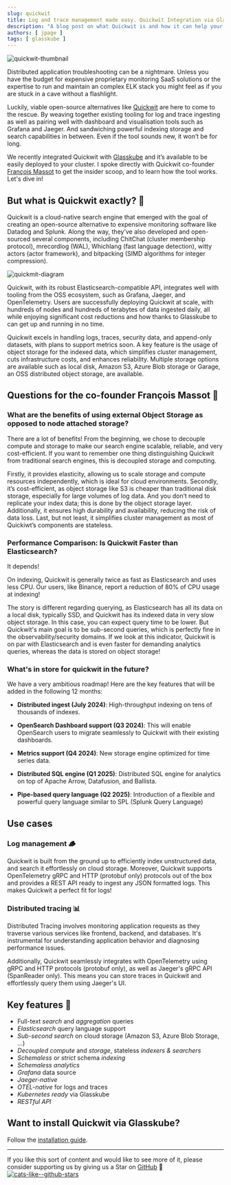 ```yaml
---
slug: quickwit
title: Log and trace management made easy. Quickwit Integration via Glasskube
description: "A blog post on what Quickwit is and how it can help your data search efforts"
authors: [ jpage ]
tags: [ glasskube ]
---
```



![quickwit-thumbnail](https://github.com/glasskube/glasskube/assets/38757612/03478d89-1d11-4263-93ca-f80d1607cef9)

Distributed application troubleshooting can be a nightmare. Unless you have the budget for expensive proprietary monitoring SaaS solutions or the expertise to run and maintain an complex ELK stack you might feel as if you are stuck in a cave without a flashlight. 

Luckily, viable open-source alternatives like [Quickwit](https://quickwit.io/) are here to come to the rescue. By weaving together existing tooling for log and trace ingesting as well as pairing well with dashboard and visualisation tools such as Grafana and Jaeger. And sandwiching powerful indexing storage and search capabilities in between. Even if the tool sounds new, it won’t be for long. 

We recently integrated Quickwit with [Glasskube](https://github.com/glasskube/glasskube) and it’s available to be easily deployed to your cluster. I spoke directly with Quickwit co-founder [François Massot](https://www.linkedin.com/in/fran%C3%A7ois-massot-473006b/) to get the insider scoop, and to learn how the tool works. Let's dive in!

## But what is Quickwit exactly? 🤷

Quickwit is a cloud-native search engine that emerged with the goal of creating an open-source alternative to expensive monitoring software like Datadog and Splunk. Along the way, they’ve also developed and open-sourced several components, including ChitChat (cluster membership protocol), mrecordlog (WAL), Whichlang (fast language detection), witty actors (actor framework), and bitpacking (SIMD algorithms for integer compression).

![quickmit-diagram](https://dev-to-uploads.s3.amazonaws.com/uploads/articles/154x37vzjunqayriczlx.png)

Quickwit, with its robust Elasticsearch-compatible API, integrates well with tooling from the OSS ecosystem, such as Grafana, Jaeger, and OpenTelemetry. Users are successfully deploying Quickwit at scale, with hundreds of nodes and hundreds of terabytes of data ingested daily, all while enjoying significant cost reductions and how thanks to Glasskube to can get up and running in no time.

Quickwit excels in handling logs, traces, security data, and append-only datasets, with plans to support metrics soon. A key feature is the usage of object storage for the indexed data, which simplifies cluster management, cuts infrastructure costs, and enhances reliability. Multiple storage options are available such as local disk, Amazon S3, Azure Blob storage or Garage, an OSS distributed object storage, are available.

## Questions for the co-founder François Massot 🙋

### What are the benefits of using external Object Storage as opposed to node attached storage?

There are a lot of benefits! From the beginning, we chose to decouple compute and storage to make our search engine scalable, reliable, and very cost-efficient. If you want to remember one thing distinguishing Quickwit from traditional search engines, this is decoupled storage and computing.

Firstly, it provides elasticity, allowing us to scale storage and compute resources independently, which is ideal for cloud environments. Secondly, it’s cost-efficient, as object storage like S3 is cheaper than traditional disk storage, especially for large volumes of log data. And you don’t need to replicate your index data; this is done by the object storage layer. Additionally, it ensures high durability and availability, reducing the risk of data loss. Last, but not least, it simplifies cluster management as most of Quickiwt’s components are stateless.

### Performance Comparison: Is Quickwit Faster than Elasticsearch?

It depends!

On indexing, Quickwit is generally twice as fast as Elasticsearch and uses less CPU. Our users, like Binance, report a reduction of 80% of CPU usage at indexing!

The story is different regarding querying, as Elasticsearch has all its data on a local disk, typically SSD, and Quickwit has its indexed data in very slow object storage. In this case, you can expect query time to be lower. But Quickwit's main goal is to be sub-second queries, which is perfectly fine in the observability/security domains. If we look at this indicator, Quickwit is on par with Elasticsearch and is even faster for demanding analytics queries, whereas the data is stored on object storage!

### What's in store for quickwit in the future?

We have a very ambitious roadmap! Here are the key features that will be added in the following 12 months:

- **Distributed ingest (July 2024)**: High-throughput indexing on tens of thousands of indexes.

- **OpenSearch Dashboard support (Q3 2024)**: This will enable OpenSearch users to migrate seamlessly to Quickwit with their existing dashboards.

- **Metrics support (Q4 2024)**: New storage engine optimized for time series data.

- **Distributed SQL engine (Q1 2025)**: Distributed SQL engine for analytics on top of Apache Arrow, Datafusion, and Ballista.

- **Pipe-based query language (Q2 2025)**: Introduction of a flexible and powerful query language similar to SPL (Splunk Query Language)

## Use cases

### Log management 🪵

Quickwit is built from the ground up to efficiently index unstructured data, and search it effortlessly on cloud storage. Moreover, Quickwit supports OpenTelemetry gRPC and HTTP (protobuf only) protocols out of the box and provides a REST API ready to ingest any JSON formatted logs. This makes Quickwit a perfect fit for logs!

### Distributed tracing 📊

Distributed Tracing involves monitoring application requests as they traverse various services like frontend, backend, and databases. It's instrumental for understanding application behavior and diagnosing performance issues.

Additionally, Quickwit seamlessly integrates with OpenTelemetry using gRPC and HTTP protocols (protobuf only), as well as Jaeger's gRPC API (SpanReader only). This means you can store traces in Quickwit and effortlessly query them using Jaeger's UI.

## Key features 🔑

- Full-text _search_ and _aggregation_ queries
- _Elasticsearch_ query language support
- _Sub-second search_ on cloud storage (Amazon S3, Azure Blob Storage, …)
- _Decoupled compute_ and _storage_, stateless _indexers & searchers_
- _Schemaless_ or _strict_ schema _indexing_
- _Schemaless analytics_
- _Grafana_ data source
- _Jaeger-native_
- _OTEL-native_ for logs and traces
- _Kubernetes ready_ via Glasskube
- _RESTful API_

## Want to install Quickwit via Glasskube?
Follow the [installation guide](https://glasskube.dev/guides/quickwit/).

---

If you like this sort of content and would like to see more of it, please consider supporting us by giving us a Star on [GitHub](https://github.com/glasskube/glasskube) 🙏
[![cats-like--github-stars](https://github.com/glasskube/glasskube/assets/38757612/05a03edf-7d6a-48fd-9b24-598abcfd1e9a)](https://github.com/glasskube/glasskube)


<div style={{ display: 'flex', justifyContent: 'right' }}>
  <CustomGitHubButton
    href="https://github.com/glasskube/glasskube"
  />
</div>